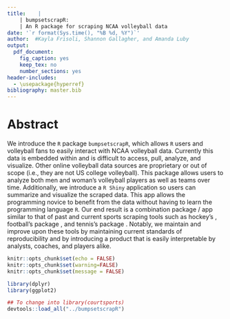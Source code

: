 ```yaml
---
title:    |
    | bumpsetscrapR:
    | An R package for scraping NCAA volleyball data
date: '`r format(Sys.time(), "%B %d, %Y")`'
author:  #Kayla Frisoli, Shannon Gallagher, and Amanda Luby
output:
  pdf_document:
    fig_caption: yes
    keep_tex: no
    number_sections: yes
header-includes:
  - \usepackage{hyperref}
bibliography: master.bib
---
```



Abstract
===============================================================================

We introduce the $\texttt{R}$ package $\texttt{bumpsetscrapR}$, which allows $\texttt{R}$ users and volleyball fans to easily interact with NCAA volleyball data. Currently this data is embedded within \href{http://stats.ncaa.org}{http://stats.ncaa.org} and is difficult to access, pull, analyze, and visualize. Other online volleyball data sources are proprietary or out of scope (i.e., they are not US college volleyball). This package allows users to analyze both men and woman's volleyball players as well as teams over time. Additionally, we introduce a $\texttt{R Shiny}$ application so users can summarize and visualize the scraped data. This app allows the programming novice to benefit from the data without having to learn the programming language $\texttt{R}$. Our end result is a combination \texttt{R} package / \texttt{R Shiny} app similar to that of past and current sports scraping tools such as hockey's \href{waronice.com}{waronice.com}, football's \texttt{R} package \texttt{nflscrapR}, and tennis's \texttt{R} package \texttt{deuce}. Notably, we maintain and improve upon these tools by maintaining current standards of reproducibility and by introducing a product that is easily interpretable by analysts, coaches, and players alike.

<!-- a "head to head" page -->
    
```r
knitr::opts_chunk$set(echo = FALSE)
knitr::opts_chunk$set(warning=FALSE)
knitr::opts_chunk$set(message = FALSE)

library(dplyr)
library(ggplot2)

## To change into library(courtsports)
devtools::load_all("../bumpsetscrapR")
```



<!-- # Introducing $\texttt{bumpsetscrapR}$ -->




<!-- # References {#sec:refs} -->

\footnotesize
